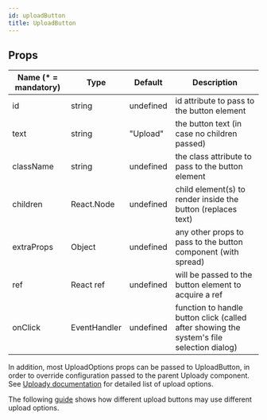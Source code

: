 ```yaml
---
id: uploadButton
title: UploadButton
---
```




## Props

| Name (* = mandatory) | Type          | Default       | Description
| --------------       | ------------- | ------------- | -------------
| id             | string            | undefined | id attribute to pass to the button element
| text           | string            | "Upload"  | the button text (in case no children passed)
| className      | string            | undefined | the class attribute to pass to the button element
| children       | React.Node        | undefined | child element(s) to render inside the button (replaces text)
| extraProps     | Object            | undefined | any other props to pass to the button component (with spread)
| ref            | React ref         | undefined | will be passed to the button element to acquire a ref
| onClick        | EventHandler      | undefined | function to handle button click (called after showing the system's file selection dialog)

In addition, most UploadOptions props can be passed to UploadButton, in order to override configuration passed to the parent Uploady component.
See [Uploady documentation](../api/providers/uploady#props) for detailed list of upload options.

The following [guide](../guides/DifferentConfiguration.md) shows how different upload buttons may use different upload options.
